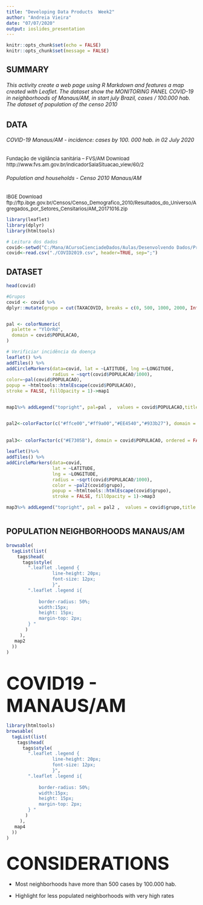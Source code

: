 ```yaml
---
title: "Developing Data Products  Week2"
author: "Andreia Vieira"
date: "07/07/2020"
output: ioslides_presentation
---
```


```r
knitr::opts_chunk$set(echo = FALSE)
knitr::opts_chunk$set(message = FALSE)
```
## SUMMARY 

###### This activity create a web page using R Markdown and  features a map created with Leaflet. The dataset show the MONITORING PANEL COVID-19 in neighborhoods of Manaus/AM,  in start july Brazil, cases  / 100.000 hab. The dataset  of population of the censo 2010 

##  DATA 

###### COVID-19 Manaus/AM - incidence: cases by 100. 000 hab. in 02 July  2020
<font size ="2"> Fundação de vigilância sanitária – FVS/AM 
Download http://www.fvs.am.gov.br/indicadorSalaSituacao_view/60/2 </font>


###### Population and households - Censo 2010 Manaus/AM
<font size ="2"> IBGE
Download ftp://ftp.ibge.gov.br/Censos/Censo_Demografico_2010/Resultados_do_Universo/Agregados_por_Setores_Censitarios/AM_20171016.zip </font>


```r


library(leaflet)
library(dplyr)
library(htmltools)

# Leitura dos dados
covid<-setwd("C:/Mana/ACursoCienciadeDados/Aulas/Desenvolvendo Dados/Projetos")
covid<-read.csv("./COVID2019.csv", header=TRUE, sep=";")


```
## DATASET
```r

head(covid)

```

```r

#Grupos
covid <- covid %>%
dplyr::mutate(grupo = cut(TAXACOVID, breaks = c(0, 500, 1000, 2000, Inf), labels = c("Abaixo de 500", "Entre 500 e 1000", "Entre 1000 e 2000", "Acima de 2000"))) 


pal <- colorNumeric(
  palette = "YlOrRd",
  domain = covid$POPULACAO,
)

# Verificiar incidência da doença
leaflet() %>%
addTiles() %>%
addCircleMarkers(data=covid, lat = ~LATITUDE, lng =~LONGITUDE, 
                 radius = ~sqrt(covid$POPULACAO/1000),
color=~pal(covid$POPULACAO),
popup = ~htmltools::htmlEscape(covid$POPULACAO),
stroke = FALSE, fillOpacity = 1)->map1


map1%>% addLegend("topright", pal=pal ,  values = covid$POPULACAO,title ='POPULATION CENSO 2010 <br /> <center> NEIGHBORHOODS <br/>  MANAUS/AM  ', opacity = 1) -> map2


pal2<-colorFactor(c("#ffce00","#ff9a00","#EE4540","#933b27"), domain = covid$grupo, reverse = FALSE)
                    
                    
pal3<- colorFactor(c("#E7305B"), domain = covid$POPULACAO, ordered = FALSE)
  
leaflet()%>%
addTiles() %>%
addCircleMarkers(data=covid,
                 lat = ~LATITUDE, 
                 lng = ~LONGITUDE, 
                 radius = ~sqrt(covid$POPULACAO/1000),
                 color = ~pal2(covid$grupo),                
                 popup = ~htmltools::htmlEscape(covid$grupo),
                 stroke = FALSE, fillOpacity = 1)->map3

map3%>% addLegend("topright", pal = pal2 ,  values = covid$grupo,title = '<center> COVID19 - MANAUS/AM <br /> <center>  cases /100.000 hab <br> 02/07/2020 <br/> <font size="0.5" </font>* Larger circle, larger population;<br/> smaller circle, smaller population', opacity = 1) -> map4



```
##  POPULATION NEIGHBORHOODS MANAUS/AM 

```r
  
browsable(
  tagList(list(
    tags$head(
      tags$style(
        ".leaflet .legend {
                 line-height: 20px;
                 font-size: 12px;
                 }",
        ".leaflet .legend i{
        
            border-radius: 50%;
            width:15px;
            height: 15px;
            margin-top: 2px;
        } "
       )
     ),
   map2
  ))
)
  
```

##  <font size="12">COVID19 - MANAUS/AM </font>

```r
library(htmltools)
browsable(
  tagList(list(
    tags$head(
      tags$style(
        ".leaflet .legend {
                 line-height: 20px;
                 font-size: 12px;
                 }",
        ".leaflet .legend i{
        
            border-radius: 50%;
            width:15px;
            height: 15px;
            margin-top: 2px;
        } "
       )
     ),
   map4
  ))
)

```

## <font size="12"> CONSIDERATIONS </font>

- Most neighborhoods have more than 500 cases by 100.000 hab.

- Highlight for less populated neighborhoods with very high rates





